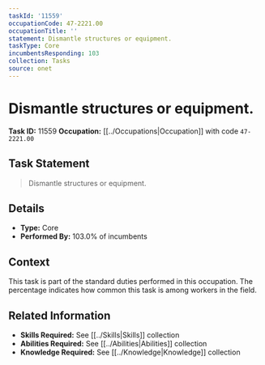 ```yaml
---
taskId: '11559'
occupationCode: 47-2221.00
occupationTitle: ''
statement: Dismantle structures or equipment.
taskType: Core
incumbentsResponding: 103
collection: Tasks
source: onet
---
```

# Dismantle structures or equipment.

**Task ID:** 11559
**Occupation:** [[../Occupations|Occupation]] with code `47-2221.00`

## Task Statement

> Dismantle structures or equipment.

## Details

- **Type:** Core
- **Performed By:** 103.0% of incumbents

## Context

This task is part of the standard duties performed in this occupation. The percentage indicates how common this task is among workers in the field.

## Related Information

- **Skills Required:** See [[../Skills|Skills]] collection
- **Abilities Required:** See [[../Abilities|Abilities]] collection
- **Knowledge Required:** See [[../Knowledge|Knowledge]] collection
